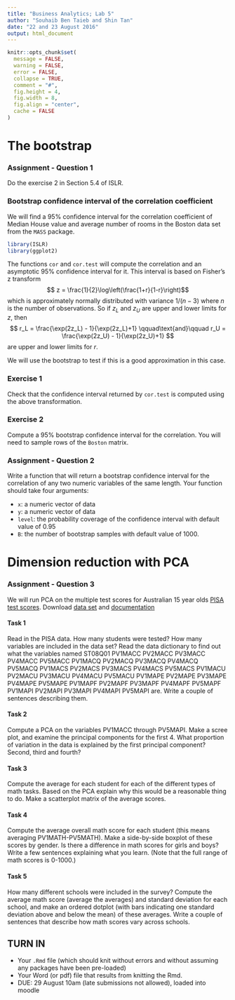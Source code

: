 ```yaml
---
title: "Business Analytics; Lab 5"
author: "Souhaib Ben Taieb and Shin Tan"
date: "22 and 23 August 2016"
output: html_document
---
```


```r
knitr::opts_chunk$set(
  message = FALSE,
  warning = FALSE,
  error = FALSE, 
  collapse = TRUE,
  comment = "#",
  fig.height = 4,
  fig.width = 8,
  fig.align = "center",
  cache = FALSE
)
```
# The bootstrap

### Assignment - Question 1

Do the exercise 2 in Section 5.4 of ISLR.

### Bootstrap confidence interval of the correlation coefficient

We will find a 95% confidence interval for the correlation coefficient of Median House value and average number of rooms in the Boston data set from the `MASS` package.

```r
library(ISLR)
library(ggplot2)
```

The functions `cor` and `cor.test` will compute the correlation and an asymptotic 95% confidence interval for it. This interval is based on Fisher's z transform
$$ z = \frac{1}{2}\log\left(\frac{1+r}{1-r}\right)$$
which is approximately normally distributed with variance $1/(n-3)$ where $n$ is the number of observations. So if $z_L$ and $z_U$ are upper and lower limits for $z$, then 
$$
r_L = \frac{\exp(2z_L) - 1}{\exp(2z_L)+1}
  \qquad\text{and}\qquad 
r_U = \frac{\exp(2z_U) - 1}{\exp(2z_U)+1}
$$
are upper and lower limits for $r$.

We will use the bootstrap to test if this is a good approximation in this case.

### Exercise 1

Check that the confidence interval returned by `cor.test` is computed using the above transformation. 

### Exercise 2

Compute a 95% bootstrap confidence interval for the correlation. You will need to sample rows of the `Boston` matrix.

### Assignment - Question 2

Write a function that will return a bootstrap confidence interval for the correlation of any two numeric variables of the same length. Your function should take four arguments: 

 - `x`: a numeric vector of data
 - `y`: a numeric vector of data
 - `level`: the probability coverage of the confidence interval with default value of 0.95 
 - `B`: the number of bootstrap samples with default value of 1000.

# Dimension reduction with PCA

### Assignment - Question 3

We will run PCA on the multiple test scores for Australian 15 year olds [PISA test scores](en.wikipedia.org/wiki/Programme_for_International_Student_Assessment). Download [data set](http://bsouhaib.github.io/BusinessAnalytics/labs/PISA-oz.csv) and [documentation](http://bsouhaib.github.io/BusinessAnalytics/labs/PISA-oz-dict.csv)


#### Task 1

Read in the PISA data. How many students were tested? How many variables are included in the data set? Read the data dictionary to find out what the variables named ST08Q01 PV1MACC  PV2MACC  PV3MACC PV4MACC  PV5MACC  PV1MACQ  PV2MACQ  PV3MACQ  PV4MACQ PV5MACQ PV1MACS  PV2MACS  PV3MACS PV4MACS  PV5MACS  PV1MACU  PV2MACU  PV3MACU  PV4MACU  PV5MACU  PV1MAPE  PV2MAPE  PV3MAPE  PV4MAPE  PV5MAPE  PV1MAPF  PV2MAPF PV3MAPF  PV4MAPF  PV5MAPF  PV1MAPI  PV2MAPI  PV3MAPI  PV4MAPI  PV5MAPI are. Write a couple of sentences  describing them.


#### Task 2

Compute a PCA on the variables PV1MACC through PV5MAPI. Make a scree plot, and examine the principal components for the first 4. What proportion of variation in the data is explained by the first principal component? Second, third and fourth? 


#### Task 3 

Compute the average for each student for each of the different types of math tasks. Based on the PCA explain why this would be a reasonable thing to do. Make a scatterplot matrix of the average scores.


#### Task 4

Compute the average overall math score for each student (this means averaging PV1MATH-PV5MATH). Make a side-by-side boxplot of these scores by gender. Is there a difference in math scores for girls and boys? Write a few sentences explaining what you learn. (Note that the full range of math scores is 0-1000.)

#### Task 5 

How many different schools were included in the survey? Compute the average math score (average the averages) and standard deviation for each school, and make an ordered dotplot (with bars indicating one standard deviation above and below the mean) of these averages. Write a couple of sentences that describe how math scores vary across schools.


## TURN IN 

- Your `.Rmd` file (which should knit without errors and without assuming any packages have been pre-loaded)
- Your Word (or pdf) file that results from knitting the Rmd.
- DUE: 29 August 10am (late submissions not allowed), loaded into moodle
